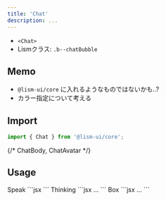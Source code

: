 ```yaml
---
title: 'Chat'
description: ...
---
```




- `<Chat>`
- Lismクラス: `.b--chatBubble`


## Memo

- `@lism-ui/core` に入れるようなものではないかも..?
- カラー指定について考える


## Import

```js
import { Chat } from '@lism-ui/core';
```

{/* ChatBody, ChatAvatar */}

## Usage

<Preview>
	<PreviewTitle>Speak</PreviewTitle>
	<PreviewArea resize p={20}>
		<Chat name="太郎" icon="/img/onepiece01_luffy.png">
			<DammyText length="m" />
		</Chat>
		<Chat name="太郎" icon="/img/onepiece06_chopper.png" direction='right'>
			<DammyText />
			<DammyText length="m" />
		</Chat>
	</PreviewArea>
	<PreviewCode>
		```jsx
		<Chat name="太郎" icon="/img/onepiece01_luffy.png">
			<DammyText length="m" />
		</Chat>
		<Chat name="太郎" icon="/img/onepiece06_chopper.png" direction='right'>
			<DammyText />
			<DammyText length="m" />
		</Chat>
		```
	</PreviewCode>
</Preview>

<Preview>
	<PreviewTitle>Thinking</PreviewTitle>
	<PreviewArea resize p={20}>
		<Chat type="think" name="太郎" icon="/img/onepiece01_luffy.png">
			<DammyText length="m" />
		</Chat>
		<Chat type="think" name="太郎" icon="/img/onepiece06_chopper.png" direction='right'>
			<DammyText />
			<DammyText length="m" />
		</Chat>
	</PreviewArea>
	<PreviewCode>
		```jsx
		...
		```
	</PreviewCode>
</Preview>


<Preview>
	<PreviewTitle>Box</PreviewTitle>
	<PreviewArea resize p={20}>
		<Chat type="box" name="太郎" icon="/img/onepiece01_luffy.png">
			<DammyText length="m" />
		</Chat>
		<Chat type="box" name="太郎" icon="/img/onepiece06_chopper.png" direction='right'>
			<DammyText />
			<DammyText length="m" />
		</Chat>
	</PreviewArea>
	<PreviewCode>
		```jsx
		...
		```
	</PreviewCode>
</Preview>
